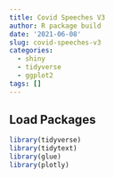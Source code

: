 ```yaml
---
title: Covid Speeches V3
author: R package build
date: '2021-06-08'
slug: covid-speeches-v3
categories:
  - shiny
  - tidyverse
  - ggplot2
tags: []
---
```

## Load Packages

```r
library(tidyverse)
library(tidytext)
library(glue)
library(plotly)

```

